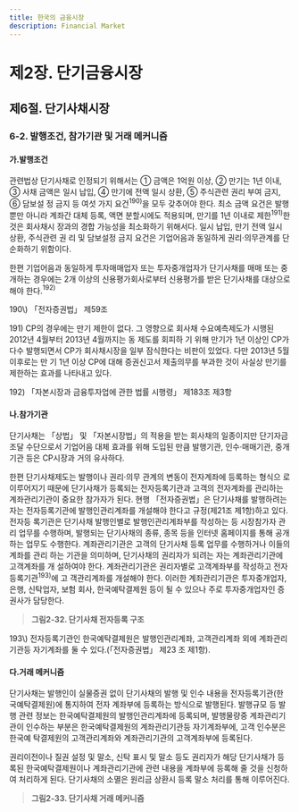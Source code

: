 ```yaml
---
title: 한국의 금융시장
description: Financial Market
---
```


# 제2장. 단기금융시장

## 제6절. 단기사채시장

### 6-2. 발행조건, 참가기관 및 거래 메커니즘

#### 가.발행조건

관련법상 단기사채로 인정되기 위해서는 ① 금액은 1억원 이상, ② 만기는 1년 이내, ③
사채 금액은 일시 납입, ④ 만기에 전액 일시 상환, ⑤ 주식관련 권리 부여 금지, ⑥ 담보설
정 금지 등 여섯 가지 요건$^{190)}$을 모두 갖추어야 한다. 최소 금액 요건은 발행뿐만 아니라
계좌간 대체 등록, 액면 분할시에도 적용되며, 만기를 1년 이내로 제한$^{191)}$한 것은 회사채시
장과의 경합 가능성을 최소화하기 위해서다. 일시 납입, 만기 전액 일시 상환, 주식관련 권
리 및 담보설정 금지 요건은 기업어음과 동일하게 권리·의무관계를 단순화하기 위함이다.

한편 기업어음과 동일하게 투자매매업자 또는 투자중개업자가 단기사채를 매매 또는 중
개하는 경우에는 2개 이상의 신용평가회사로부터 신용평가를 받은 단기사채를 대상으로
해야 한다.$^{192)}$

<GComment>
190\) 「전자증권법」 제59조

191\) CP의 경우에는 만기 제한이 없다. 그 영향으로 회사채 수요예측제도가 시행된 2012년 4월부터 2013년 4월까지는 동 제도를 회피하
기 위해 만기가 1년 이상인 CP가 다수 발행되면서 CP가 회사채시장을 일부 잠식한다는 비판이 있었다. 다만 2013년 5월 이후로는 만
기 1년 이상 CP에 대해 증권신고서 제출의무를 부과한 것이 사실상 만기를 제한하는 효과를 나타내고 있다.

192\) 「자본시장과 금융투자업에 관한 법률 시행령」 제183조 제3항
</GComment>

#### 나.참가기관

단기사채는 「상법」 및 「자본시장법」의 적용을 받는 회사채의 일종이지만 단기자금 조달
수단으로서 기업어음 대체 효과를 위해 도입된 만큼 발행기관, 인수·매매기관, 중개기관
등은 CP시장과 거의 유사하다.

한편 단기사채제도는 발행이나 권리·의무 관계의 변동이 전자계좌에 등록하는 형식으
로 이루어지기 때문에 단기사채가 등록되는 전자등록기관과 고객의 전자계좌를 관리하는
계좌관리기관이 중요한 참가자가 된다. 현행 「전자증권법」은 단기사채를 발행하려는 자는
전자등록기관에 발행인관리계좌를 개설해야 한다고 규정(제21조 제1항)하고 있다. 전자등
록기관은 단기사채 발행인별로 발행인관리계좌부를 작성하는 등 시장참가자 관리 업무를
수행하며, 발행되는 단기사채의 종류, 종목 등을 인터넷 홈페이지를 통해 공개하는 업무도
수행한다. 계좌관리기관은 고객의 단기사채 등록 업무를 수행하거나 이들의 계좌를 관리
하는 기관을 의미하며, 단기사채의 권리자가 되려는 자는 계좌관리기관에 고객계좌를 개
설하여야 한다. 계좌관리기관은 권리자별로 고객계좌부를 작성하고 전자등록기관$^{193)}$에 고
객관리계좌를 개설해야 한다. 이러한 계좌관리기관은 투자중개업자, 은행, 신탁업자, 보험
회사, 한국예탁결제원 등이 될 수 있으나 주로 투자중개업자인 증권사가 담당한다.

> __그림2-32. 단기사채 전자등록 구조__

<GComment>
193\) 전자등록기관인 한국예탁결제원은 발행인관리계좌, 고객관리계좌 외에 계좌관리기관등 자기계좌를 둘 수 있다.(「전자증권법」 제23
조 제1항).

</GComment>

#### 다.거래 메커니즘

단기사채는 발행인이 실물증권 없이 단기사채의 발행 및 인수 내용을 전자등록기관(한
국예탁결제원)에 통지하여 전자 계좌부에 등록하는 방식으로 발행된다. 발행규모 등 발행
관련 정보는 한국예탁결제원의 발행인관리계좌에 등록되며, 발행물량중 계좌관리기관이
인수하는 부분은 한국예탁결제원의 계좌관리기관등 자기계좌부에, 고객 인수분은 한국예
탁결제원의 고객관리계좌와 계좌관리기관의 고객계좌부에 등록된다.

권리이전이나 질권 설정 및 말소, 신탁 표시 및 말소 등도 권리자가 해당 단기사채가 등
록된 한국예탁결제원이나 계좌관리기관에 관련 내용을 계좌부에 등록해 줄 것을 신청하
여 처리하게 된다. 단기사채의 소멸은 원리금 상환시 등록 말소 처리를 통해 이루어진다.

> __그림2-33. 단기사채 거래 메커니즘__

